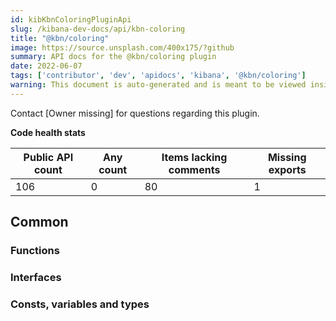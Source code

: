 ```yaml
---
id: kibKbnColoringPluginApi
slug: /kibana-dev-docs/api/kbn-coloring
title: "@kbn/coloring"
image: https://source.unsplash.com/400x175/?github
summary: API docs for the @kbn/coloring plugin
date: 2022-06-07
tags: ['contributor', 'dev', 'apidocs', 'kibana', '@kbn/coloring']
warning: This document is auto-generated and is meant to be viewed inside our experimental, new docs system. Reach out in #docs-engineering for more info.
---
```




Contact [Owner missing] for questions regarding this plugin.

**Code health stats**

| Public API count  | Any count | Items lacking comments | Missing exports |
|-------------------|-----------|------------------------|-----------------|
| 106 | 0 | 80 | 1 |

## Common

### Functions
<DocDefinitionList data={kbnColoringObj.common.functions}/>

### Interfaces
<DocDefinitionList data={kbnColoringObj.common.interfaces}/>

### Consts, variables and types
<DocDefinitionList data={kbnColoringObj.common.misc}/>

